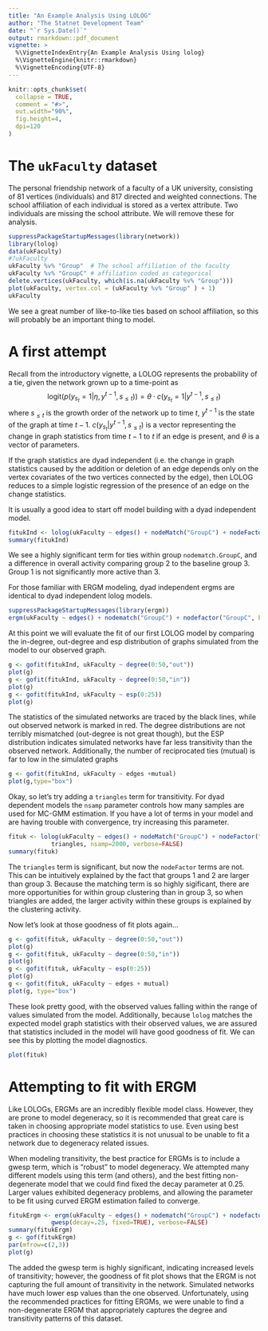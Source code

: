 ```yaml
---
title: "An Example Analysis Using LOLOG"
author: "The Statnet Development Team"
date: "`r Sys.Date()`"
output: rmarkdown::pdf_document
vignette: >
  %\VignetteIndexEntry{An Example Analysis Using lolog}
  %\VignetteEngine{knitr::rmarkdown}
  %\VignetteEncoding{UTF-8}
---
```


```r
knitr::opts_chunk$set(
  collapse = TRUE,
  comment = "#>",
  out.width="90%", 
  fig.height=4,
  dpi=120
)
```

# The ``ukFaculty`` dataset

The personal friendship network of a faculty of a UK university, consisting of 81 vertices (individuals) and 817 directed and weighted connections. The school affiliation of each individual is stored as a vertex attribute. Two individuals are missing the school attribute. We will remove these for analysis.

```r
suppressPackageStartupMessages(library(network))
library(lolog)
data(ukFaculty)
#?ukFaculty
ukFaculty %v% "Group"  # The school affiliation of the faculty
ukFaculty %v% "GroupC" # affiliation coded as categorical
delete.vertices(ukFaculty, which(is.na(ukFaculty %v% "Group")))
plot(ukFaculty, vertex.col = (ukFaculty %v% "Group" ) + 1)
ukFaculty
```

We see a great number of like-to-like ties based on school affiliation, so this will probably be an important thing to model.


# A first attempt

Recall from the introductory vignette, a LOLOG represents the probability of a tie, given the network grown up to a time-point as
$$
\textrm{logit}\big(p(y_{s_t}=1 | \eta, y^{t-1}, s_{ \leq t})\big) = \theta \cdot c(y_{s_t}=1 | y^{t-1}, s_{ \leq t})
$$
where $s_{\leq t}$ is the growth order of the network up to time $t$, $y^{t-1}$ is the state of the graph at time $t-1$. $c(y_{s_t} | y^{t-1}, s_{ \leq t})$ is a vector representing the change in graph statistics from time $t-1$ to $t$ if an edge is present, and $\theta$ is a vector of parameters.

If the graph statistics are dyad independent (i.e. the change in graph statistics caused by the addition or deletion of an edge depends only on the vertex covariates of the two vertices connected by the edge), then LOLOG reduces to a simple logistic regression of the presence of an edge on the change statistics.

It is usually a good idea to start off model building with a dyad independent model.
```r
fitukInd <- lolog(ukFaculty ~ edges() + nodeMatch("GroupC") + nodeFactor("GroupC"))
summary(fitukInd)
```

We see a highly significant term for ties within group ``nodematch.GroupC``, and a difference in overall activity comparing group 2 to the baseline group 3. Group 1 is not significantly more active than 3.

For those familiar with ERGM modeling, dyad independent ergms are identical to dyad independent lolog models.
```r
suppressPackageStartupMessages(library(ergm))
ergm(ukFaculty ~ edges() + nodematch("GroupC") + nodefactor("GroupC", base=3))
```


At this point we will evaluate the fit of our first LOLOG model by comparing the in-degree, out-degree and esp distribution of graphs simulated from the model to our observed graph.

```r
g <- gofit(fitukInd, ukFaculty ~ degree(0:50,"out"))
plot(g)
g <- gofit(fitukInd, ukFaculty ~ degree(0:50,"in"))
plot(g)
g <- gofit(fitukInd, ukFaculty ~ esp(0:25))
plot(g)
```

The statistics of the simulated networks are traced by the black lines, while out observed network is marked in red. The degree distributions are not terribly mismatched (out-degree is not great though), but the ESP distribution indicates simulated networks have far less transitivity than the observed network. Additionally, the number of reciprocated ties (mutual) is far to low in the simulated graphs
```r
g <- gofit(fitukInd, ukFaculty ~ edges +mutual)
plot(g,type="box")
```

Okay, so let's try adding a ``triangles`` term for transitivity. For dyad dependent models the ``nsamp`` parameter controls how many samples are used for MC-GMM estimation. If you have a lot of terms in your model and are having trouble with convergence, try increasing this parameter. 

```r
fituk <- lolog(ukFaculty ~ edges() + nodeMatch("GroupC") + nodeFactor("GroupC") + 
            triangles, nsamp=2000, verbose=FALSE)
summary(fituk)
```

The ``triangles`` term is significant, but now the ``nodeFactor`` terms are not. This can be intuitively explained by the fact that groups 1 and 2 are larger than group 3. Because the matching term is so highly sigificant, there are more opportunities for within group clustering than in group 3, so when triangles are added, the larger activity within these groups is explained by the clustering activity.

Now let's look at those goodness of fit plots again...
```r
g <- gofit(fituk, ukFaculty ~ degree(0:50,"out"))
plot(g)
g <- gofit(fituk, ukFaculty ~ degree(0:50,"in"))
plot(g)
g <- gofit(fituk, ukFaculty ~ esp(0:25))
plot(g)
g <- gofit(fituk, ukFaculty ~ edges + mutual)
plot(g, type="box")
```

These look pretty good, with the observed values falling within the range of values simulated from the model. Additionally, because ``lolog`` matches the expected model graph statistics with their observed values, we are assured that statistics included in the model will have good goodness of fit. We can see this by plotting the model diagnostics.
```r
plot(fituk)
```

# Attempting to fit with ERGM

Like LOLOGs, ERGMs are an incredibly flexible model class. However, they are prone to model degeneracy, so it is recommended that great care is taken in choosing appropriate model statistics to use. Even using best practices in choosing these statistics it is not unusual to be unable to fit a network due to degeneracy related issues.

When modeling transitivity, the best practice for ERGMs is to include a gwesp term, which is "robust" to model degeneracy. We attempted many different models using this term (and others), and the best fitting non-degenerate model that we could find fixed the decay parameter at $0.25$. Larger values exhibited degeneracy problems, and allowing the parameter to be fit using curved ERGM estimation failed to converge.
```r
fitukErgm <- ergm(ukFaculty ~ edges() + nodematch("GroupC") + nodefactor("GroupC", base=3) +
            gwesp(decay=.25, fixed=TRUE), verbose=FALSE)
summary(fitukErgm)
g <- gof(fitukErgm)
par(mfrow=c(2,3))
plot(g)
```

The added the gwesp term is highly significant, indicating increased levels of transitivity; however, the goodness of fit plot shows that the ERGM is not capturing the full amount of transitivity in the network. Simulated networks have much lower esp values than the one observed. Unfortunately, using the recommended practices for fitting ERGMs, we were unable to find a non-degenerate ERGM that appropriately captures the degree and transitivity patterns of this dataset.


